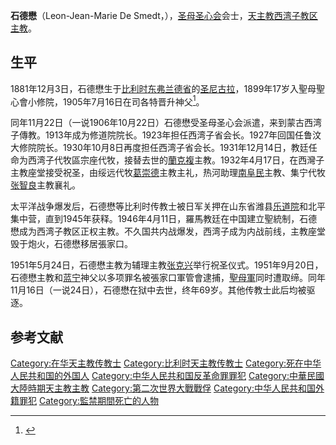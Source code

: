 {{Infobox Person
| name   = 石德懋<br />Leon-Jean-Marie De Smedt
| image     = 
| caption  = 聖母聖心會傳教士
| birth_date  = 1881年12月3日
| birth_place = {{flagicon|Belgium}}[[比利時|比利時]][[佛蘭德|佛蘭德]][[圣尼古拉|圣尼古拉]]
| death_date  =1951年11月16日（死在獄中） 
| death_place = {{flagicon|China}}[[中國|中國]][[河北|河北]][[張家口|張家口]]
| title          =  
| spouse         =
| parents        =
| occupation     =传教士
}}
'''石德懋'''（Leon-Jean-Marie De Smedt，{{bd|1881年|12月3日|1951年|11月16日}}），[[圣母圣心会|圣母圣心会]]会士，[[天主教西湾子教区|天主教西湾子教区]][[主教|主教]]。

==生平==
1881年12月3日，石德懋生于[[比利时|比利时]][[东弗兰德省|东弗兰德省]]的[[圣尼古拉_(比利时东佛兰德省)|圣尼古拉]]，1899年17岁入聖母聖心會小修院，1905年7月16日在司各特晋升神父<ref>{{Cite web |url=http://www.gcatholic.org/dioceses/diocese/siwa0.htm#8111 |title=Diocese of Xiwanzi  |accessdate=2011-04-13 }}</ref>。

同年11月22日（一说1906年10月22日）石德懋受圣母圣心会派遣，来到蒙古西湾子傳教。1913年成为修道院院长。1923年担任西湾子省会长。1927年回国任鲁汶大修院院长。1930年10月8日再度担任西湾子省会长。1931年12月14日，教廷任命为西湾子代牧區宗座代牧，接替去世的[[蘭克複|蘭克複]]主教。1932年4月17日，在西灣子主教座堂接受祝圣，由绥远代牧[[葛崇德|葛崇德]]主教主礼，热河助理[[南阜民|南阜民]]主教、集宁代牧[[张智良|张智良]]主教襄礼。

太平洋战争爆发后，石德懋等比利时传教士被日军关押在山东省潍县[[乐道院|乐道院]]和北平集中营，直到1945年获释。1946年4月11日，羅馬教廷在中国建立聖統制，石德懋成为西湾子教区正权主教。不久国共内战爆发，西湾子成为内战前线，主教座堂毁于炮火，石德懋移居張家口。

1951年5月24日，石德懋主教为辅理主教[[张克兴|张克兴]]举行祝圣仪式。1951年9月20日，石德懋主教和[[蓝宁|蓝宁]]神父以多项罪名被張家口軍管會逮捕，[[聖母軍|聖母軍]]同时遭取缔。同年11月16日（一说24日），石德懋在狱中去世，终年69岁。其他传教士此后均被驱逐。

==参考文献==
{{reflist}}

{{DEFAULTSORT:Smedt}}
[[Category:在华天主教传教士|Category:在华天主教传教士]]
[[Category:比利时天主教传教士|Category:比利时天主教传教士]]
[[Category:死在中华人民共和国的外国人|Category:死在中华人民共和国的外国人]]
[[Category:中华人民共和国反革命罪罪犯|Category:中华人民共和国反革命罪罪犯]]
[[Category:中華民國大陸時期天主教主教|Category:中華民國大陸時期天主教主教]]
[[Category:第二次世界大戰戰俘|Category:第二次世界大戰戰俘]]
[[Category:中华人民共和国外籍罪犯|Category:中华人民共和国外籍罪犯]]
[[Category:監禁期間死亡的人物|Category:監禁期間死亡的人物]]